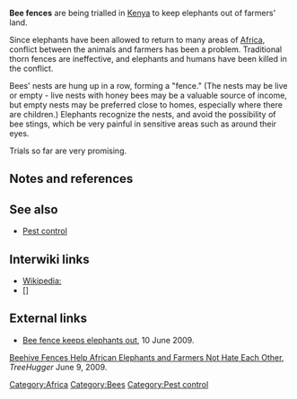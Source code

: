 '''Bee fences''' are being trialled in [[Kenya]] to keep elephants out of farmers' land. 

Since elephants have been allowed to return to many areas of [[Africa]], conflict between the animals and farmers has been a problem. Traditional thorn fences are ineffective, and elephants and humans have been killed in the conflict.

Bees' nests are hung up in a row, forming a "fence." (The nests may be live or empty - live nests with honey bees may be a valuable source of income, but empty nests may be preferred close to homes, especially where there are children.) Elephants recognize the nests, and avoid the possibility of bee stings, which be very painful in sensitive areas such as around their eyes. 

Trials so far are very promising.

== Notes and references ==
{{reflist}}

== See also ==

* [[Pest control]]

== Interwiki links ==

* [[Wikipedia:]]
* []

== External links ==

* [http://www.mediaclubsouthafrica.com/index.php?option=com_content&view=article&id=1178:bee-fence-100609&catid=47:africanews&Itemid=116 Bee fence keeps elephants out], 10 June 2009.
[http://www.treehugger.com/files/2009/06/beehive-fences-help-african-elephants-and-farmers-not-hate-each-other.php Beehive Fences Help African Elephants and Farmers Not Hate Each Other], ''TreeHugger'' June 9, 2009.
{{add links}}


{{stub}}

[[Category:Africa]]
[[Category:Bees]]
[[Category:Pest control]]